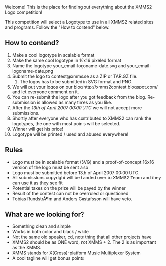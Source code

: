 Welcome! This is the place for finding out everything about the XMMS2 Logo competition!

This competition will select a Logotype to use in all XMMS2 related sites and programs. Follow the "How to contend" below.

== How to contend? ==
# Make a cool logotype in scalable format
# Make the same cool logotype in 16x16 pixeled format
# Name the logotype your_email-logoname-date.svg and your_email-logoname-date.png
# Submit the logo to contest@xmms.se as a ZIP or TAR.GZ file.
## The logos has to be submitted in SVG format and PNG.
# We will put your logos on our blog http://xmms2contest.blogspot.com/ and let everyone comment on it.
# You can re-submit the logo after you got feedback from the blog. Re-submission is allowed as many times as you like.
# After the ''13th of April 2007 00:00 UTC'' we will not accept more submissions.
# Shortly after everyone who has contributed to XMMS2 can rank the logotypes, the one with most points will be selected.
# Winner will get his price!
# Logotype will be printed / used and abused everywhere!

== Rules ==
* Logo must be in scalable format (SVG) and a proof-of-concept 16x16 version of the logo must be sent also
* Logo must be submitted before 13th of April 2007 00:00 UTC.
* All submissions copyright will be handed over to XMMS2 Team and they can use it as they see fit
* Potential taxes on the prize will be payed by the winner
* Result of the contest can not be overruled or questioned
* Tobias RundstrÃ¶m and Anders Gustafsson will have veto.

== What are we looking for? ==
* Something clean and simple
* Works in both color and black / white
* Not the same old speaker, cd, note thing that all other projects have
* XMMS2 should be as ONE word, not XMMS + 2. The 2 is as important as the XMMS.
* XMMS stands for X(Cross)-platform Music Multiplexer System
* A cool tagline will get bonus points